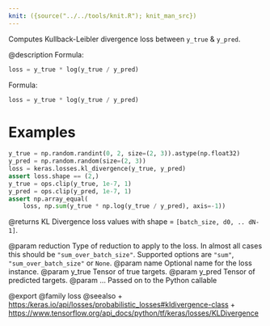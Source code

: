 ```yaml
---
knit: ({source("../../tools/knit.R"); knit_man_src})
---
```

Computes Kullback-Leibler divergence loss between `y_true` & `y_pred`.

@description
Formula:

```python
loss = y_true * log(y_true / y_pred)
```
Formula:

```python
loss = y_true * log(y_true / y_pred)
```

# Examples
```python
y_true = np.random.randint(0, 2, size=(2, 3)).astype(np.float32)
y_pred = np.random.random(size=(2, 3))
loss = keras.losses.kl_divergence(y_true, y_pred)
assert loss.shape == (2,)
y_true = ops.clip(y_true, 1e-7, 1)
y_pred = ops.clip(y_pred, 1e-7, 1)
assert np.array_equal(
    loss, np.sum(y_true * np.log(y_true / y_pred), axis=-1))
```

@returns
KL Divergence loss values with shape = `[batch_size, d0, .. dN-1]`.

@param reduction Type of reduction to apply to the loss. In almost all cases
    this should be `"sum_over_batch_size"`.
    Supported options are `"sum"`, `"sum_over_batch_size"` or `None`.
@param name Optional name for the loss instance.
@param y_true Tensor of true targets.
@param y_pred Tensor of predicted targets.
@param ... Passed on to the Python callable

@export
@family loss
@seealso
+ <https:/keras.io/api/losses/probabilistic_losses#kldivergence-class>
+ <https://www.tensorflow.org/api_docs/python/tf/keras/losses/KLDivergence>
